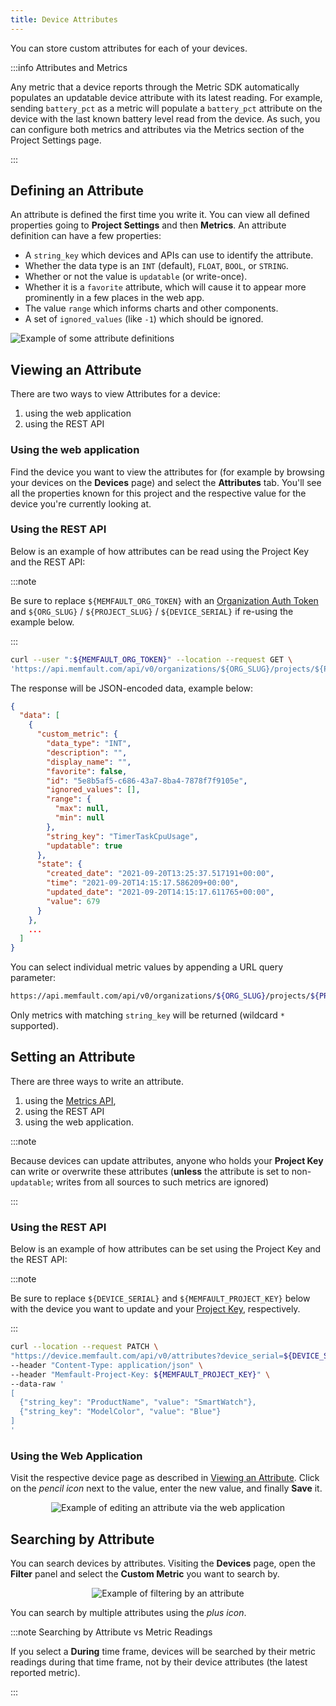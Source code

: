 ```yaml
---
title: Device Attributes
---
```


You can store custom attributes for each of your devices.

:::info Attributes and Metrics

Any metric that a device reports through the Metric SDK automatically populates
an updatable device attribute with its latest reading. For example, sending
`battery_pct` as a metric will populate a `battery_pct` attribute on the device
with the last known battery level read from the device. As such, you can
configure both metrics and attributes via the Metrics section of the Project
Settings page.

:::

## Defining an Attribute

An attribute is defined the first time you write it. You can view all defined
properties going to **Project Settings** and then **Metrics**. An attribute
definition can have a few properties:

- A `string_key` which devices and APIs can use to identify the attribute.
- Whether the data type is an `INT` (default), `FLOAT`, `BOOL`, or `STRING`.
- Whether or not the value is `updatable` (or write-once).
- Whether it is a `favorite` attribute, which will cause it to appear more
  prominently in a few places in the web app.
- The value `range` which informs charts and other components.
- A set of `ignored_values` (like `-1`) which should be ignored.

![Example of some attribute definitions](/img/blog/2021-08-17-device-properties-settings.png)

## Viewing an Attribute

There are two ways to view Attributes for a device:

1. using the web application
2. using the REST API

### Using the web application

Find the device you want to view the attributes for (for example by browsing
your devices on the **Devices** page) and select the **Attributes** tab. You'll
see all the properties known for this project and the respective value for the
device you're currently looking at.

### Using the REST API

Below is an example of how attributes can be read using the Project Key and the
REST API:

:::note

Be sure to replace `${MEMFAULT_ORG_TOKEN}` with an
[Organization Auth Token](/docs/ci/authentication#organization-auth-token) and
`${ORG_SLUG}` / `${PROJECT_SLUG}` / `${DEVICE_SERIAL}` if re-using the example
below.

:::

```bash
curl --user ":${MEMFAULT_ORG_TOKEN}" --location --request GET \
'https://api.memfault.com/api/v0/organizations/${ORG_SLUG}/projects/${PROJECT_SLUG}/devices/${DEVICE_SERIAL}/attributes'
```

The response will be JSON-encoded data, example below:

```json
{
  "data": [
    {
      "custom_metric": {
        "data_type": "INT",
        "description": "",
        "display_name": "",
        "favorite": false,
        "id": "5e8b5af5-c686-43a7-8ba4-7878f7f9105e",
        "ignored_values": [],
        "range": {
          "max": null,
          "min": null
        },
        "string_key": "TimerTaskCpuUsage",
        "updatable": true
      },
      "state": {
        "created_date": "2021-09-20T13:25:37.517191+00:00",
        "time": "2021-09-20T14:15:17.586209+00:00",
        "updated_date": "2021-09-20T14:15:17.611765+00:00",
        "value": 679
      }
    },
    ...
  ]
}
```

You can select individual metric values by appending a URL query parameter:

```bash
https://api.memfault.com/api/v0/organizations/${ORG_SLUG}/projects/${PROJECT_SLUG}/devices/${DEVICE_SERIAL}/attributes?q=TimerTaskCpuUsage`
```

Only metrics with matching `string_key` will be returned (wildcard `*`
supported).

## Setting an Attribute

There are three ways to write an attribute.

1. using the [Metrics API](/docs/mcu/metrics-api),
2. using the REST API
3. using the web application.

:::note

Because devices can update attributes, anyone who holds your **Project Key** can
write or overwrite these attributes (**unless** the attribute is set to
non-`updatable`; writes from all sources to such metrics are ignored)

:::

### Using the REST API

Below is an example of how attributes can be set using the Project Key and the
REST API:

:::note

Be sure to replace `${DEVICE_SERIAL}` and `${MEMFAULT_PROJECT_KEY}` below with
the device you want to update and your
[Project Key](/docs/ci/authentication#project-key), respectively.

:::

```bash
curl --location --request PATCH \
"https://device.memfault.com/api/v0/attributes?device_serial=${DEVICE_SERIAL}" \
--header "Content-Type: application/json" \
--header "Memfault-Project-Key: ${MEMFAULT_PROJECT_KEY}" \
--data-raw '
[
  {"string_key": "ProductName", "value": "SmartWatch"},
  {"string_key": "ModelColor", "value": "Blue"}
]
'
```

### Using the Web Application

Visit the respective device page as described in
[Viewing an Attribute](#viewing-an-attribute). Click on the _pencil icon_ next
to the value, enter the new value, and finally **Save** it.

<p align="center">
  <img
    src="/img/blog/2021-08-17-device-properties-edit.png"
    alt="Example of editing an attribute via the web application"
  />
</p>

## Searching by Attribute

You can search devices by attributes. Visiting the **Devices** page, open the
**Filter** panel and select the **Custom Metric** you want to search by.

<p align="center">
  <img
    src="/img/blog/2021-08-17-device-properties-filter.png"
    alt="Example of filtering by an attribute"
  />
</p>

You can search by multiple attributes using the _plus icon_.

:::note Searching by Attribute vs Metric Readings

If you select a **During** time frame, devices will be searched by their metric
readings during that time frame, not by their device attributes (the latest
reported metric).

:::
